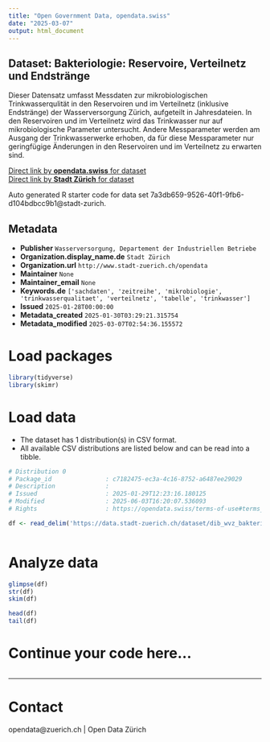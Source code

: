 ```yaml
---
title: "Open Government Data, opendata.swiss"
date: "2025-03-07"
output: html_document
---
```


## Dataset: Bakteriologie: Reservoire, Verteilnetz und Endstränge

Dieser Datensatz umfasst Messdaten zur mikrobiologischen Trinkwasserqulität in den Reservoiren und im Verteilnetz (inklusive Endstränge) der Wasserversorgung Zürich, aufgeteilt in Jahresdateien. In den Reservoiren und im Verteilnetz wird das Trinkwasser nur auf mikrobiologische Parameter untersucht. Andere Messparameter werden am Ausgang der Trinkwasserwerke erhoben, da für diese Messparameter nur geringfügige Änderungen in den Reservoiren und im Verteilnetz zu erwarten sind.


[Direct link by **opendata.swiss** for dataset](https://opendata.swiss/de/dataset/bakteriologie-reservoire-verteilnetz-und-endstrange)<br>
[Direct link by **Stadt Zürich** for dataset](https://data.stadt-zuerich.ch/dataset/dib_wvz_bakteriologie_qualitaetswerte)

Auto generated R starter code for data set 7a3db659-9526-40f1-9fb6-d104bdbcc9b1@stadt-zurich.

## Metadata

- **Publisher** `Wasserversorgung, Departement der Industriellen Betriebe`
- **Organization.display_name.de** `Stadt Zürich`
- **Organization.url** `http://www.stadt-zuerich.ch/opendata`
- **Maintainer** `None`
- **Maintainer_email** `None`
- **Keywords.de** `['sachdaten', 'zeitreihe', 'mikrobiologie', 'trinkwasserqualitaet', 'verteilnetz', 'tabelle', 'trinkwasser']`
- **Issued** `2025-01-28T00:00:00`
- **Metadata_created** `2025-01-30T03:29:21.315754`
- **Metadata_modified** `2025-03-07T02:54:36.155572`


# Load packages

```r

library(tidyverse)
library(skimr)

```

# Load data

-   The dataset has 1 distribution(s) in CSV format.
-   All available CSV distributions are listed below and can be read into a tibble.

```r

# Distribution 0
# Package_id               : c7182475-ec3a-4c16-8752-a6487ee29029
# Description              : 
# Issued                   : 2025-01-29T12:23:16.180125
# Modified                 : 2025-06-03T16:20:07.536093
# Rights                   : https://opendata.swiss/terms-of-use#terms_open

df <- read_delim('https://data.stadt-zuerich.ch/dataset/dib_wvz_bakteriologie_qualitaetswerte/download/2023_Bakteriologie_Reservoire_Verteilnetz_Endstraenge.csv')



```

# Analyze data

```r

glimpse(df)
str(df)
skim(df)

head(df)
tail(df)

```

# Continue your code here...

```r

```

------------------------------------------------------------------------

# Contact

opendata@zuerich.ch | Open Data Zürich
